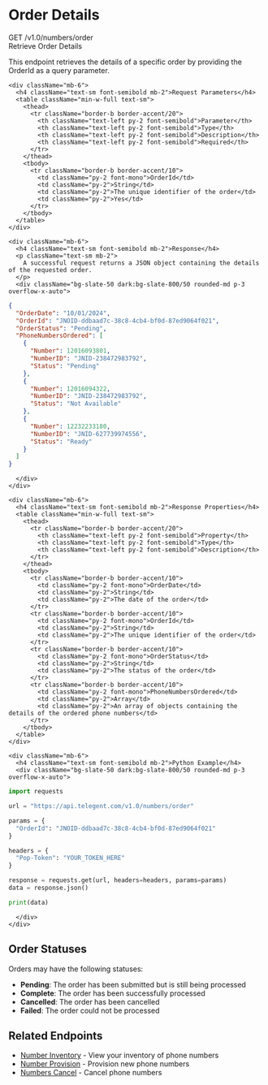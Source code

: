# Order Details

<div className="mt-4 border border-accent/20 rounded-md overflow-hidden">
  <div className="bg-accent/5 px-4 py-2 border-b border-accent/20 flex justify-between items-center">
    <div className="flex items-center gap-2">
      <span className="bg-green-500 text-white px-2 py-0.5 rounded-md text-xs font-semibold">GET</span>
      <span className="font-mono text-sm">/v1.0/numbers/order</span>
    </div>
    <span className="text-xs font-medium text-slate-500">Retrieve Order Details</span>
  </div>
  
  <div className="p-4">
    <p className="text-sm mb-4">
      This endpoint retrieves the details of a specific order by providing the OrderId as a query parameter.
    </p>
    
    <div className="mb-6">
      <h4 className="text-sm font-semibold mb-2">Request Parameters</h4>
      <table className="min-w-full text-sm">
        <thead>
          <tr className="border-b border-accent/20">
            <th className="text-left py-2 font-semibold">Parameter</th>
            <th className="text-left py-2 font-semibold">Type</th>
            <th className="text-left py-2 font-semibold">Description</th>
            <th className="text-left py-2 font-semibold">Required</th>
          </tr>
        </thead>
        <tbody>
          <tr className="border-b border-accent/10">
            <td className="py-2 font-mono">OrderId</td>
            <td className="py-2">String</td>
            <td className="py-2">The unique identifier of the order</td>
            <td className="py-2">Yes</td>
          </tr>
        </tbody>
      </table>
    </div>
    
    <div className="mb-6">
      <h4 className="text-sm font-semibold mb-2">Response</h4>
      <p className="text-sm mb-2">
        A successful request returns a JSON object containing the details of the requested order.
      </p>
      <div className="bg-slate-50 dark:bg-slate-800/50 rounded-md p-3 overflow-x-auto">
```json
{
  "OrderDate": "10/01/2024",
  "OrderId": "JNOID-ddbaad7c-38c8-4cb4-bf0d-87ed9064f021",
  "OrderStatus": "Pending",
  "PhoneNumbersOrdered": [
    {
      "Number": 12016093801,
      "NumberID": "JNID-238472983792",
      "Status": "Pending"
    },
    {
      "Number": 12016094322,
      "NumberID": "JNID-238472983792",
      "Status": "Not Available"
    },
    {
      "Number": 12232233180,
      "NumberID": "JNID-627739974556",
      "Status": "Ready"
    }
  ]
}
```
      </div>
    </div>
    
    <div className="mb-6">
      <h4 className="text-sm font-semibold mb-2">Response Properties</h4>
      <table className="min-w-full text-sm">
        <thead>
          <tr className="border-b border-accent/20">
            <th className="text-left py-2 font-semibold">Property</th>
            <th className="text-left py-2 font-semibold">Type</th>
            <th className="text-left py-2 font-semibold">Description</th>
          </tr>
        </thead>
        <tbody>
          <tr className="border-b border-accent/10">
            <td className="py-2 font-mono">OrderDate</td>
            <td className="py-2">String</td>
            <td className="py-2">The date of the order</td>
          </tr>
          <tr className="border-b border-accent/10">
            <td className="py-2 font-mono">OrderId</td>
            <td className="py-2">String</td>
            <td className="py-2">The unique identifier of the order</td>
          </tr>
          <tr className="border-b border-accent/10">
            <td className="py-2 font-mono">OrderStatus</td>
            <td className="py-2">String</td>
            <td className="py-2">The status of the order</td>
          </tr>
          <tr className="border-b border-accent/10">
            <td className="py-2 font-mono">PhoneNumbersOrdered</td>
            <td className="py-2">Array</td>
            <td className="py-2">An array of objects containing the details of the ordered phone numbers</td>
          </tr>
        </tbody>
      </table>
    </div>
    
    <div className="mb-6">
      <h4 className="text-sm font-semibold mb-2">Python Example</h4>
      <div className="bg-slate-50 dark:bg-slate-800/50 rounded-md p-3 overflow-x-auto">
```python
import requests

url = "https://api.telegent.com/v1.0/numbers/order"

params = {
  "OrderId": "JNOID-ddbaad7c-38c8-4cb4-bf0d-87ed9064f021"
}

headers = {
  "Pop-Token": "YOUR_TOKEN_HERE"
}

response = requests.get(url, headers=headers, params=params)
data = response.json()

print(data)
```
      </div>
    </div>
  </div>
</div>

## Order Statuses

Orders may have the following statuses:

- **Pending**: The order has been submitted but is still being processed
- **Complete**: The order has been successfully processed
- **Cancelled**: The order has been cancelled
- **Failed**: The order could not be processed

## Related Endpoints

- [Number Inventory](/api-reference/intelligent-mobile-numbers/number-inventory) - View your inventory of phone numbers
- [Number Provision](/api-reference/intelligent-mobile-numbers/number-provision) - Provision new phone numbers
- [Numbers Cancel](/api-reference/intelligent-mobile-numbers/numbers-cancel) - Cancel phone numbers 